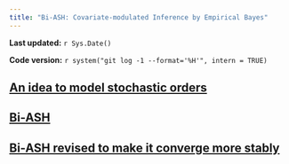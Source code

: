 ```yaml
---
title: "Bi-ASH: Covariate-modulated Inference by Empirical Bayes"
---
```


**Last updated:** `r Sys.Date()`

**Code version:** `r system("git log -1 --format='%H'", intern = TRUE)`

## [An idea to model stochastic orders](A_way_to_model_stochastic_orders.html)

## [Bi-ASH](Bi-ASH.html)

## [Bi-ASH revised to make it converge more stably](Bi-ASH_revised.html)